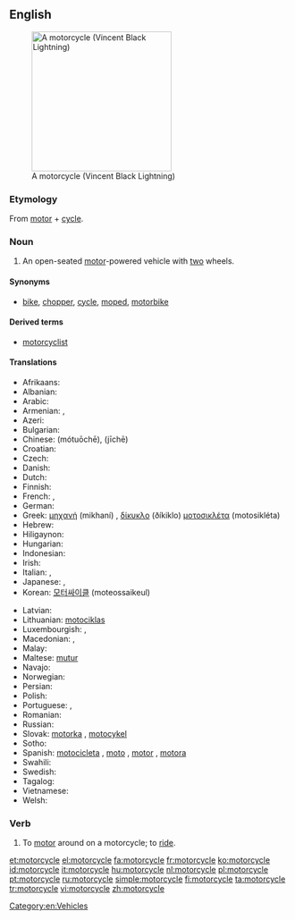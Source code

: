 ==English==
[[Image:VINCENT_Black_Lightning.jpg|thumb|right|250px|A motorcycle (Vincent Black Lightning)]]

===Etymology===
From [[motor]] + [[cycle]].

===Noun===
{{en-noun}}

# An open-seated [[motor]]-powered vehicle with [[two]] wheels.

====Synonyms====
* {{sense|motor-powered vehicle}} [[bike]], [[chopper]], [[cycle]], [[moped]], [[motorbike]]

====Derived terms====
* [[motorcyclist]]

====Translations====
{{trans-top|open-seated motor-powered vehicle with two wheels}}
* Afrikaans: {{t-|af|motorfiets|xs=Afrikaans}}
* Albanian: {{t|sq|motoçikletë|f|xs=Albanian}}
* Arabic: {{Arab|[[موتوسيكل]]}} {{IPAchar|(motosíkel)}} {{m}}
* Armenian: {{t-|hy|մոտոցիկլետ|tr=motoc’iklet}},  {{qualifier|colloquial}} {{t-|hy|մոտո|tr=moto}}
* Azeri: {{t|az|motosiklet|xs=Azeri}}
* Bulgarian: {{t+|bg|велосипед|m}}
* Chinese: {{zh-ts|摩托車|摩托车}} (mótuōchē), {{t+|cmn|機車|sc=Hani}} (jīchē)
* Croatian: {{t|hr|motocikl|m}}
* Czech: {{t+|cs|motocykl|m}}
* Danish: {{t+|da|motorcykel|c}}
* Dutch: {{t+|nl|motorfiets|f}}
* Finnish: {{t+|fi|moottoripyörä}}
* French: {{t+|fr|moto|f}}, {{t+|fr|motocyclette|f}}
* German: {{t+|de|Motorrad|n}}
* Greek: [[μηχανή]] (mikhaní) {{f}}, [[δίκυκλο]] (ðíkiklo) {{n}} [[μοτοσικλέτα]] (motosikléta) {{f}}
* Hebrew: {{t+|he|אופנוע|m|alt=אוֹפַנּוֹעַ|tr=ofanóa}}
* Hiligaynon: {{tø|hil|motorsiklo}}
* Hungarian: {{t+|hu|motorkerékpár}}
* Indonesian: {{t+|id|sepeda motor|xs=Indonesian}}
* Irish: {{t|ga|gluaisrothar|m|xs=Irish}}
* Italian: {{t+|it|motocicletta|f}}, {{t+|it|motociclo|m}}
* Japanese: {{t-|ja|オートバイ|tr=ōtobai}}, {{t-|ja|バイク|tr=baiku}}
* Korean: [[모터싸이클]] (moteossaikeul)
{{trans-mid}}
* Latvian: {{t|lv|motocikls|m|xs=Latvian}}
* Lithuanian: [[motociklas]] {{m}}
* Luxembourgish: {{t|lb|Moto |f}}, {{t|lb|Motorrad|n}}
* Macedonian: {{t-|mk|мотоцикл|m|tr=motocíkl}},  {{t-|mk|мотор|m|tr=mótor}}
* Malay: {{t-|ms|sepeda motor|xs=Malay}}
* Maltese: [[mutur]] {{m}}
* Navajo: {{tø|nv|dziʼizítsoh}}
* Norwegian: {{t-|no|motorsykkel}}
* Persian: {{t|fa|موتورسیکلت|tr=motorsiklet|xs=Persian}}
* Polish: {{t-|pl|motocykl}}
* Portuguese: {{t+|pt|motocicleta|f}}, {{t+|pt|moto|f}}
* Romanian: {{t|ro|motocicletă|f}}
* Russian: {{t+|ru|мотоцикл|m|tr=motocíkl}}
* Slovak: [[motorka#Slovak|motorka]] {{f}}, [[motocykel#Slovak|motocykel]] {{m}}
* Sotho: {{t|st|sethuthuthu|xs=Sotho}}
* Spanish: [[motocicleta]] {{f}} {{qualifier|formal}}, [[moto]] {{f}}, [[motor]] {{m}} {{qualifier|Dominican Republic| colloquial}}, [[motora]] {{f}} {{qualifier|Puerto Rico| colloquial}}
* Swahili: {{t|sw|pikipiki}}
* Swedish: {{t+|sv|motorcykel|c}}
* Tagalog: {{t|tl|motorsiklo|xs=Tagalog}}
* Vietnamese: {{t|vi|xe mô tô|xs=Vietnamese}}
* Welsh: {{t|cy|beic modur|m|xs=Welsh}}
{{trans-bottom}}

===Verb===
{{en-verb|motorcycl|ing}}

# To [[motor]] around on a motorcycle; to [[ride]].

[[Category:en:Vehicles]]

[[et:motorcycle]]
[[el:motorcycle]]
[[fa:motorcycle]]
[[fr:motorcycle]]
[[ko:motorcycle]]
[[id:motorcycle]]
[[it:motorcycle]]
[[hu:motorcycle]]
[[nl:motorcycle]]
[[pl:motorcycle]]
[[pt:motorcycle]]
[[ru:motorcycle]]
[[simple:motorcycle]]
[[fi:motorcycle]]
[[ta:motorcycle]]
[[tr:motorcycle]]
[[vi:motorcycle]]
[[zh:motorcycle]]